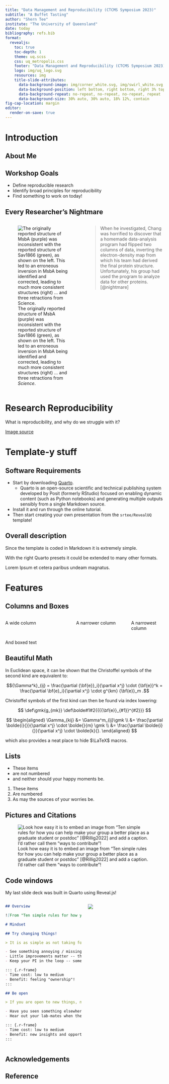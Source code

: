 ```yaml
---
title: "Data Management and Reproducibility (CTCMS Symposium 2023)"
subtitle: "A Buffet Tasting"
author: "Shern Tee"
institute: "The University of Queensland"
date: today
bibliography: refs.bib
format: 
  revealjs:
    toc: true
    toc-depth: 1
    theme: uq.scss
    css: uq_metropolis.css
    footer: "Data Management and Reproducibility (CTCMS Symposium 2023)"
    logo: img/uq_logo.svg
    resources: img
    title-slide-attributes:
      data-background-image: img/corner_white.svg, img/swirl_white.svg, img/uq_logo0.svg, img/uq_title_center.png
      data-background-position: left bottom, right bottom, right 3% top, left bottom
      data-background-repeat: no-repeat, no-repeat, no-repeat, repeat
      data-background-size: 30% auto, 30% auto, 18% 12%, contain
fig-cap-location: margin
editor:
  render-on-save: true
---
```


# Introduction

## About Me

## Workshop Goals

- Define reproducible research
- Identify broad principles for reproducibility
- Find something to work on today!

## Every Researcher's Nightmare

:::: {.columns}
::: {.column width="50%"}
![The originally reported structure of MsbA (purple) was inconsistent with the reported structure of Sav1866 (green), as shown on the left. This led to an erroneous inversion in MsbA being identified and corrected, leading to much more consistent structures (right) ... and three retractions from _Science_.](nightmare.gif)
:::

::: {.column width="50%"}
> When he investigated, Chang was horrified to discover that a homemade data-analysis program had flipped two columns of data, inverting the electron-density map from which his team had derived the final protein structure. Unfortunately, his group had used the program to analyze data for other proteins. [@nightmare]
:::
::::

# Research Reproducibility {.cutout1
  data-background-color="var(--uqviolet)"
  data-background-image="img/corner_uqviolet.svg, img/swirl_uqviolet.svg, img/uq_logo0.svg, img/htmlsplash.jpg"
  data-background-position="50vw bottom, right bottom, right 3% top, 50vw bottom"
  data-background-repeat="no-repeat, no-repeat, no-repeat, no-repeat"
  data-background-size="15% auto, 15% auto, 18% 12%, cover"
}

What is reproducibility, and why do we struggle with it?

[[Image source](https://unsplash.com/photos/8OyKWQgBsKQ)]{.aside}



# Template-y stuff {visibility=hidden}
## Software Requirements

- Start by downloading [Quarto](https://quarto.org/docs/get-started/).
  - Quarto is an open-source scientific and technical publishing system developed by Posit (formerly RStudio)
    focused on enabling dynamic content (such as Python notebooks)
    and generating multiple outputs sensibly from a single Markdown source.
- Install it and run through the online tutorial.
- Then start creating your own presentation from the `srtee/RevealUQ` template!

## Overall description

Since the template is coded in Markdown it is extremely simple.

With the right Quarto presets it could be extended to many other formats.

Lorem Ipsum et cetera paribus undeam magnatus.

# Features

## Columns and Boxes

:::: {.columns}
::: {.column width="40%"}
A wide column
:::

::: {.column width="30%"}
A narrower column
:::

::: {.column width="20%"}
A narrowest column
:::
::::

::: {.r-frame}
And boxed text
:::

## Beautiful Math

In Euclidean space, it can be shown that the Christoffel symbols of the second kind are equivalent to:

$${\Gamma^k}_{ij} = \frac{\partial {\bf{e}}_i}{\partial x^j} \cdot {\bf{e}}^k = \frac{\partial \bf{e}_i}{\partial x^j} \cdot g^{km} {\bf{e}}_m .$$

Christoffel symbols of the first kind can then be found via index lowering:

::: {.hidden}
$$
 \def\gmk{g_{mk}}
 \def\bolde#1#2{{{{\bf{e}}_{#1}}^{#2}}}
$$
:::

$$
\begin{aligned}
\Gamma_{kij} &= \Gamma^m_{ij}\gmk \\
&= \frac{\partial \bolde{i}{}}{\partial x^j} \cdot \bolde{}{m} \gmk \\
&= \frac{\partial \bolde{i}{}}{\partial x^j} \cdot \bolde{k}{}.
\end{aligned}
$$

which also provides a neat place to hide $\LaTeX$ macros.

## Lists

- These items
- are not numbered
- and neither should your happy moments be.

1. These items
2. Are numbered
3. As may the sources of your worries be.


## Pictures and Citations

![Look how easy it is to embed an image from "Ten simple rules for how you can help make your group a better place as a graduate student or postdoc" [@Rillig2022] and add a caption. I'd rather call them "ways to contribute"!](img/tenrules.png)

## Code windows

My last slide deck was built in Quarto using Reveal.js!

:::: {.columns}
::: {.column width="50%"}
```.markdown
## Overview

![From "Ten simple rules for how you can help make your group a better place as a graduate student or postdoc" [@Rillig2022]. I'd rather call them "ways to contribute"!](tenrules.PNG)

# Mindset

## Try changing things!

> It is as simple as not taking for granted how things are currently, and asking how they can be better.

- See something annoying / missing? Ask how you might fix it.
- Little improvements matter -- they build up over time.
- Keep your PI in the loop -- some things _can't_ be changed.

::: {.r-frame}
- Time cost: low to medium
- Benefit: feeling "ownership"!
:::

## Be open

> If you are open to new things, new opportunities might also open up to you, and you contribute actively to a very positive aspect of lab culture that cannot be prescribed.

- Have you seen something elsewhere? Why not try it here?
- Hear out your lab-mates when their viewpoints or experiences differ from yours.

::: {.r-frame}
- Time cost: low to medium
- Benefit: new insights and opportunities
:::
```
:::

::: {.column width="50%"}
![](img/slide_display.png)
:::
::::

## Acknowledgements

## Reference
